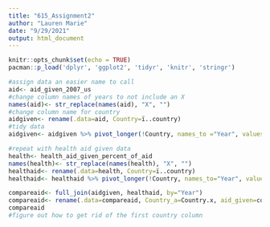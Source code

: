 ```yaml
---
title: "615_Assignment2"
author: "Lauren Marie"
date: "9/29/2021"
output: html_document
---
```


```r
knitr::opts_chunk$set(echo = TRUE)
pacman::p_load('dplyr', 'ggplot2', 'tidyr', 'knitr', 'stringr')
```

```r
#assign data an easier name to call
aid<- aid_given_2007_us
#change column names of years to not include an X
names(aid)<- str_replace(names(aid), "X", "")
#change column name for country
aidgiven<- rename(.data=aid, Country=ï..country)
#tidy data
aidgiven<- aidgiven %>% pivot_longer(!Country, names_to ="Year", values_to ="count")

#repeat with health aid given data
health<- health_aid_given_percent_of_aid
names(health)<- str_replace(names(health), "X", "")
healthaid<- rename(.data=health, Country=ï..country)
healthaid<- healthaid %>% pivot_longer(!Country, names_to="Year", values_to="count")
```

```r
compareaid<- full_join(aidgiven, healthaid, by="Year")
compareaid<- rename(.data=compareaid, Country_a=Country.x, aid_given=count.x, Country_ha=Country.y, health_aid=count.y)
compareaid
#figure out how to get rid of the first country column
```


